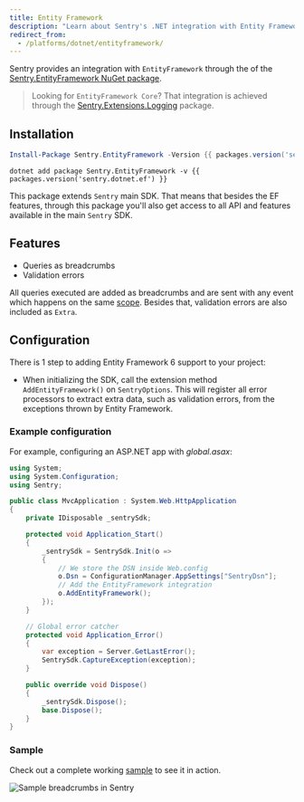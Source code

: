 ```yaml
---
title: Entity Framework
description: "Learn about Sentry's .NET integration with Entity Framework."
redirect_from:
  - /platforms/dotnet/entityframework/
---
```


Sentry provides an integration with `EntityFramework` through the of the [Sentry.EntityFramework NuGet package](https://www.nuget.org/packages/Sentry.EntityFramework).

> Looking for `EntityFramework Core`? That integration is achieved through the [Sentry.Extensions.Logging](/platforms/dotnet/microsoft-extensions-logging/) package.

## Installation

```powershell {tabTitle:Package Manager}
Install-Package Sentry.EntityFramework -Version {{ packages.version('sentry.dotnet.ef') }}
```

```shell {tabTitle:.NET Core CLI}
dotnet add package Sentry.EntityFramework -v {{ packages.version('sentry.dotnet.ef') }}
```

This package extends `Sentry` main SDK. That means that besides the EF features, through this package you'll also get access to all API and features available in the main `Sentry` SDK.

## Features

- Queries as breadcrumbs
- Validation errors

All queries executed are added as breadcrumbs and are sent with any event which happens on the same [scope](enriching-events/scopes/). Besides that, validation errors are also included as `Extra`.

## Configuration

There is 1 step to adding Entity Framework 6 support to your project:

- When initializing the SDK, call the extension method `AddEntityFramework()` on `SentryOptions`. This will register all error processors to extract extra data, such as validation errors, from the exceptions thrown by Entity Framework.

### Example configuration

For example, configuring an ASP.NET app with _global.asax_:

```csharp {filename:global.asax}
using System;
using System.Configuration;
using Sentry;

public class MvcApplication : System.Web.HttpApplication
{
    private IDisposable _sentrySdk;

    protected void Application_Start()
    {
        _sentrySdk = SentrySdk.Init(o =>
        {
            // We store the DSN inside Web.config
            o.Dsn = ConfigurationManager.AppSettings["SentryDsn"];
            // Add the EntityFramework integration
            o.AddEntityFramework();
        });
    }

    // Global error catcher
    protected void Application_Error()
    {
        var exception = Server.GetLastError();
        SentrySdk.CaptureException(exception);
    }

    public override void Dispose()
    {
        _sentrySdk.Dispose();
        base.Dispose();
    }
}
```

### Sample

Check out a complete working [sample](https://github.com/getsentry/sentry-dotnet-ef/tree/master/samples/Sentry.Samples.AspNet.Mvc) to see it in action.

![Sample breadcrumbs in Sentry](dotnet-entityframework.png)

